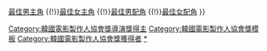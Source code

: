 {{Navbox with columns
|name    = 韓國電影製作人協會獎導演獎
|title   = '''[[韓國電影製作人協會獎]]導演獎'''
|bodyclass = hlist
|group1 = 2010年代
|list2 = 
* 2014 {{link-ko|金聖勳|김성훈 (영화 감독)}}
* 2015 [[柳承完]]
* 2016 [[羅宏鎮]]
* 2017 [[李濬益]]
* 2018 {{link-ko|林順禮|임순례}}
* 2019 [[奉俊昊]]

|below = [[Template:韓國電影製作人協會獎導演獎|導演獎</span>]] {{!}}[[Template:韓國電影製作人協會獎最佳男主角|最佳男主角</span>]] {{!}}[[Template:韓國電影製作人協會獎最佳女主角|最佳女主角</span>]] {{!}}[[Template:韓國電影製作人協會獎最佳男配角|最佳男配角</span>]] {{!}}[[Template:韓國電影製作人協會獎最佳女配角|最佳女配角</span>]]
}}<includeonly>[[Category:韓國電影製作人協會獎導演獎得主]]</includeonly><noinclude>
[[Category:韓國電影製作人協會獎模板]]
[[Category:韓國電影製作人協會獎獲得者]]
[[Category:電影獎項模板|*]]
</noinclude>